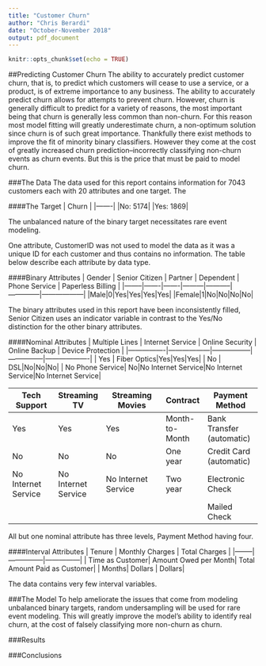 ---
title: "Customer Churn"
author: "Chris Berardi"
date: "October-November 2018"
output: pdf_document
---

```{r setup, include=FALSE}
knitr::opts_chunk$set(echo = TRUE)
```

##Predicting Customer Churn
The ability to accurately predict customer churn, that is, to predict which customers will cease to use a service, or a product, is of extreme importance to any business. The ability to accurately predict churn allows for attempts to prevent churn. However, churn is generally difficult to predict for a variety of reasons, the most important being that churn is generally less common than non-churn. For this reason most model fitting will greatly underestimate churn, a non-optimum solution since churn is of such great importance. Thankfully there exist methods to improve the fit of minority binary classifiers. However they come at the cost of greatly increased churn prediction--incorrectly classifying non-churn events as churn events. But this is the price that must be paid to model churn.


###The Data
The data used for this report contains information for 7043 customers each with 20 attributes and one target. The 

####The Target
| Churn |
|-------|
|No: 5174| 
|Yes: 1869|

The unbalanced nature of the binary target necessitates rare event modeling. 

One attribute, CustomerID was not used to model the data as it was a unique ID for each customer and thus contains no information. The table below describe each attribute by data type. 

####Binary Attributes
| Gender | Senior Citizen | Partner | Dependent | Phone Service | Paperless Billing |
|--------|-------|-------|---------|-----------|--------------|------------------|
|Male|0|Yes|Yes|Yes|Yes|
|Female|1|No|No|No|No|

The binary attributes used in this report have been inconsistently filled, Senior Citizen uses an indicator variable in contrast to the Yes/No distinction for the other binary attributes.

####Nominal Attributes
| Multiple Lines | Internet Service | Online Security | Online Backup | Device Protection |
|----------------|------------------|-----------------|---------------|-------------------|
| Yes | Fiber Optics|Yes|Yes|Yes|
| No | DSL|No|No|No|
| No Phone Service| No|No Internet Service|No Internet Service|No Internet Service|

| Tech Support | Streaming TV | Streaming Movies | Contract | Payment Method |
|--------------|--------------|------------------|----------|----------------|
|Yes|Yes|Yes|Month-to-Month|Bank Transfer (automatic)|
|No|No|No|One year|Credit Card (automatic)|
|No Internet Service|No Internet Service|No Internet Service|Two year|Electronic Check|
|||||Mailed Check|

All but one nominal attribute has three levels, Payment Method having four. 

####Interval Attributes
| Tenure | Monthly Charges | Total Charges |
|--------|---------------|---------------|
| Time as Customer| Amount Owed per Month| Total Amount Paid as Customer|
| Months| Dollars | Dollars|

The data contains very few interval variables. 

###The Model
To help ameliorate the issues that come from modeling unbalanced binary targets, random undersampling will be used for rare event modeling. This will greatly improve the model's ability to identify real churn, at the cost of falsely classifying more non-churn as churn.

###Results

###Conclusions
